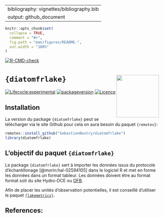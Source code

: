 
---
bibliography: vignettes/bibliography.bib
output: github_document
---

<!-- README.md is generated from README.Rmd. Please edit that file -->

```r
knitr::opts_chunk$set(
  collapse = TRUE,
  comment = "#>",
  fig.path = "man/figures/README-",
  out.width = "100%"
)
```


<!-- badges: start -->
  [![R-CMD-check](https://github.com/SebastienBoutry/diatomfrLake/workflows/R-CMD-check/badge.svg)](https://github.com/SebastienBoutry/diatomfrLake/actions)
<!-- badges: end -->


# `{diatomfrlake}` <img src='man/figures/logo.png' align="right" height="139" />

<!-- badges: start -->
[![Lifecycle:experimental](https://img.shields.io/badge/lifecycle-maturing-blue.svg)](https://www.tidyverse.org/lifecycle/#maturing)
[![packageversion](https://img.shields.io/badge/Package%20version-0.0.1-orange.svg?style=flat-square)](commits/master)
[![Licence](https://img.shields.io/badge/licence-GPL--3-blue.svg)](https://www.gnu.org/licenses/gpl-3.0.en.html)
<!-- [![R build status](https://github.com/SebastienBoutry/IBDL/workflows/R-CMD-check/badge.svg)](https://github.com/SebastienBoutry/IBDL/actions) -->
<!-- badges: end -->

## Installation

La version du package `{diatomfrlake}` peut se télécharger via le site Github pour cela on aura besoin du paquet `{remotes}`: 

```r
remotes::install_github("SebastienBoutry/diatomfrlake")
library(diatomfrlake)
```

## L'objectif du paquet `{diatomfrlake}`

Le package `{diatomfrlake}` sert à importer les données issus du protocole d'échantillonage [@morin:hal-02594105] dans le logiciel R et met en forme les données dans un format tableur. Les données doivent être au format format soit du site Hydro-DCE ou [OFB](https://professionnels.ofb.fr/node/398).

Afin de placer les unités d'observation potentielles, il est conseillé d'utiliser le paquet [`{lakemetrics}`](https://github.com/SebastienBoutry/diatomfrLake). 

## References:
